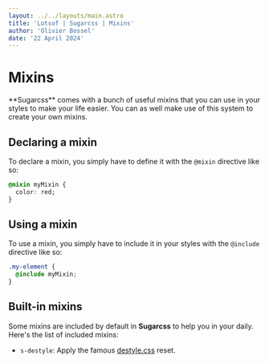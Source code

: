 ```yaml
---
layout: ../../layouts/main.astro
title: 'Lotsof | Sugarcss | Mixins'
author: 'Olivier Bossel'
date: '22 April 2024'
---
```


# Mixins

<div class="typo-lead">
  **Sugarcss** comes with a bunch of useful mixins that you can use in your
  styles to make your life easier. You can as well make use of this system to
  create your own mixins.
</div>

## Declaring a mixin

To declare a mixin, you simply have to define it with the `@mixin` directive like so:

```css
@mixin myMixin {
  color: red;
}
```

## Using a mixin

To use a mixin, you simply have to include it in your styles with the `@include` directive like so:

```css
.my-element {
  @include myMixin;
}
```

## Built-in mixins

Some mixins are included by default in **Sugarcss** to help you in your daily.
Here's the list of included mixins:

- `s-destyle`: Apply the famous [destyle.css](https://nicolas-cusan.github.io/destyle.css/) reset.
